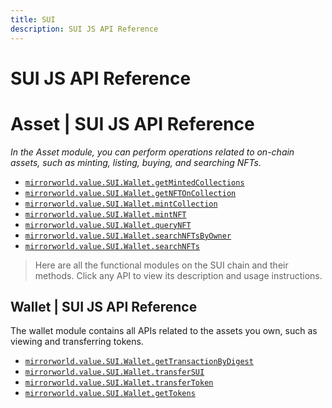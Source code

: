 ```yaml
---
title: SUI
description: SUI JS API Reference
---
```


# SUI JS API Reference
# Asset | SUI JS API Reference
*In the Asset module, you can perform operations related to on-chain assets, such as minting, listing, buying, and searching NFTs.*

- [`mirrorworld.value.SUI.Wallet.getMintedCollections`](/api-reference/js/SUI/Asset/getMintedCollections)
- [`mirrorworld.value.SUI.Wallet.getNFTOnCollection`](/api-reference/js/SUI/Asset/getMintedNFTOnCollection)
- [`mirrorworld.value.SUI.Wallet.mintCollection`](/api-reference/js/SUI/Asset/mintCollection)
- [`mirrorworld.value.SUI.Wallet.mintNFT`](/api-reference/js/SUI/Asset/mintNFT)
- [`mirrorworld.value.SUI.Wallet.queryNFT`](/api-reference/js/SUI/Asset/queryNFT)
- [`mirrorworld.value.SUI.Wallet.searchNFTsByOwner`](/api-reference/js/SUI/Asset/searchNFTsByOwner)
- [`mirrorworld.value.SUI.Wallet.searchNFTs`](/api-reference/js/SUI/Asset/searchNFTs)

>Here are all the functional modules on the SUI chain and their methods. Click any API to view its description and usage instructions.
## Wallet | SUI JS API Reference
The wallet module contains all APIs related to the assets you own, such as viewing and transferring tokens.
- [`mirrorworld.value.SUI.Wallet.getTransactionByDigest`](/api-reference/js/SUI/Wallet/getTransactionByDigest)
- [`mirrorworld.value.SUI.Wallet.transferSUI`](/api-reference/js/SUI/Wallet/transferSUI)
- [`mirrorworld.value.SUI.Wallet.transferToken`](/api-reference/js/SUI/Wallet/transferToken)
- [`mirrorworld.value.SUI.Wallet.getTokens`](/api-reference/js/SUI/Wallet/getTokens)